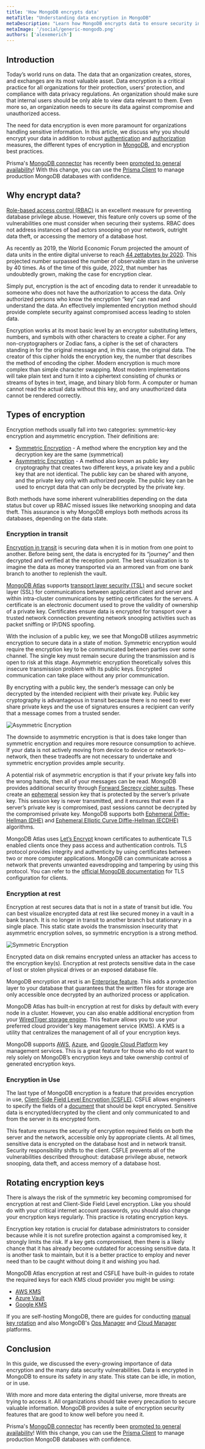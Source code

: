 ```yaml
---
title: 'How MongoDB encrypts data'
metaTitle: "Understanding data encryption in MongoDB"
metaDescription: "Learn how MongoDB encrypts data to ensure security in all database instances"
metaImage: '/social/generic-mongodb.png'
authors: ['alexemerich']
---
```



## Introduction
Today’s world runs on data. The data that an organization creates, stores, and exchanges are its most valuable asset. Data encryption is a critical practice for all organizations for their protection, users’ protection, and compliance with data privacy regulations. An organization should make sure that internal users should be only able to view data relevant to them. Even more so, an organization needs to secure its data against compromise and unauthorized access. 

The need for data encryption is even more paramount for organizations handling sensitive information. In this article, we discuss why you should encrypt your data in addition to robust [authentication](/intro/database-glossary#authentication) and [authorization](/intro/database-glossary#authorization) measures, the different types of encryption in [MongoDB](/intro/database-glossary#mongodb), and encryption best practices.

<PrismaOutlinks>

Prisma's [MongoDB connector](https://www.prisma.io/docs/concepts/database-connectors/mongodb) has recently been [promoted to general availability](https://www.prisma.io/blog/mongodb-general-availability-pixnun6mffmu)!  With this change, you can use the [Prisma Client](https://www.prisma.io/docs/concepts/components/prisma-client) to manage production MongoDB databases with confidence.

</PrismaOutlinks>

## Why encrypt data?
[Role-based access control (RBAC)](/intro/database-glossary#role-based-access-control) is an excellent measure for preventing database privilege abuse. However, this feature only covers up some of the vulnerabilities one must consider when securing their systems. RBAC does not address instances of bad actors snooping on your network, outright data theft, or accessing the memory of a database host. 

As recently as 2019, the World Economic Forum projected the amount of data units in the entire digital universe to reach [44 zettabytes by 2020](https://www.weforum.org/agenda/2019/04/how-much-data-is-generated-each-day-cf4bddf29f/). This projected number surpassed the number of observable stars in the universe by 40 times. As of the time of this guide, 2022, that number has undoubtedly grown, making the case for encryption clear. 

Simply put, encryption is the act of encoding data to render it unreadable to someone who does not have the authorization to access the data. Only authorized persons who know the encryption “key” can read and understand the data. An effectively implemented encryption method should provide complete security against compromised access leading to stolen data.

Encryption works at its most basic level by an encryptor substituting letters, numbers, and symbols with other characters to create a cipher. For any non-cryptographers or Zodiac fans, a cipher is the set of characters standing in for the original message and, in this case, the original data. The creator of this cipher holds the encryption key, the number that describes the method of encoding the cipher. Modern encryption is much more complex than simple character swapping. Most modern implementations will take plain text and turn it into a ciphertext consisting of chunks or streams of bytes in text, image, and binary blob form. A computer or human cannot read the actual data without this key, and any unauthorized data cannot be rendered correctly. 

## Types of encryption
Encryption methods usually fall into two categories: symmetric-key encryption and asymmetric encryption. Their definitions are:
- [Symmetric Encryption](https://en.wikipedia.org/wiki/Symmetric-key_algorithm) - A method where the encryption key and the decryption key are the same (symmetrical)
- [Asymmetric Encryption](https://en.wikipedia.org/wiki/Public-key_cryptography) - A method also known as public key cryptography that creates two different keys, a private key and a public key that are not identical. The public key can be shared with anyone, and the private key only with authorized people. The public key can be used to encrypt data that can only be decrypted by the private key.

Both methods have some inherent vulnerabilities depending on the data status but cover up RBAC missed issues like networking snooping and data theft. This assurance is why MongoDB employs both methods across its databases, depending on the data state.  

### Encryption in transit
[Encryption in transit](/intro/database-glossary#encryption-transport) is securing data when it is in motion from one point to another. Before being sent, the data is encrypted for its “journey” and then decrypted and verified at the reception point. The best visualization is to imagine the data as money transported via an armored van from one bank branch to another to replenish the vault. 

[MongoDB Atlas](https://www.prisma.io/dataguide/mongodb/mongodb-atlas-setup) supports [transport layer security (TSL)](https://en.wikipedia.org/wiki/Transport_Layer_Security) and secure socket layer (SSL) for communications between application client and server and within intra-cluster communications by setting certificates for the servers. A certificate is an electronic document used to prove the validity of ownership of a private key. Certificates ensure data is encrypted for transport over a trusted network connection preventing network snooping activities such as packet sniffing or IP/DNS spoofing. 

With the inclusion of a public key, we see that MongoDB utilizes asymmetric encryption to secure data in a state of motion. Symmetric encryption would require the encryption key to be communicated between parties over some channel. The single key must remain secure during the transmission and is open to risk at this stage. Asymmetric encryption theoretically solves this insecure transmission problem with its public keys. Encrypted communication can take place without any prior communication.

By encrypting with a public key, the sender’s message can only be decrypted by the intended recipient with their private key. Public key cryptography is advantageous in transit because there is no need to ever share private keys and the use of signatures ensures a recipient can verify that a message comes from a trusted sender. 

![Asymmetric Encryption](/content/mongodb/mongodb-encryption-assets-asymmetric-encryption.png)

The downside to asymmetric encryption is that is does take longer than symmetric encryption and requires more resource consumption to achieve. If your data is not actively moving from device to device or network-to-network, then these tradeoffs are not necessary to undertake and symmetric encryption provides ample security.

A potential risk of asymmetric encryption is that if your private key falls into the wrong hands, then all of your messages can be read. MongoDB provides additional security through [Forward Secrecy cipher suites](https://www.mongodb.com/docs/manual/core/security-transport-encryption/#forward-secrecy). These create an [ephemeral](/intro/database-glossary#ephemerality) session key that is protected by the server’s private key. This session key is never transmitted, and it ensures that even if a server’s private key is compromised, past sessions cannot be decrypted by the compromised private key. MongoDB supports both [Ephemeral Diffie-Hellman (DHE)](https://en.wikipedia.org/wiki/Diffie%E2%80%93Hellman_key_exchange) and [Ephemeral Elliptic Curve Diffie-Hellman (ECDHE)](https://en.wikipedia.org/wiki/Elliptic-curve_Diffie%E2%80%93Hellman) algorithms.

MongoDB Atlas uses [Let’s Encrypt](https://letsencrypt.org/) known certificates to authenticate TLS enabled clients once they pass access and authentication controls.  TLS protocol provides integrity and authenticity by using certificates between two or more computer applications. MongoDB can communicate across a network that prevents unwanted eavesdropping and tampering by using this protocol. You can refer to the [official MongoDB documentation](https://www.mongodb.com/docs/manual/tutorial/configure-ssl-clients/?jmp=partners_townsend) for TLS configuration for clients.

### Encryption at rest
Encryption at rest secures data that is not in a state of transit but idle. You can best visualize encrypted data at rest like secured money in a vault in a bank branch. It is no longer in transit to another branch but stationary in a single place. This static state avoids the transmission insecurity that asymmetric encryption solves, so symmetric encryption is a strong method. 

![Symmetric Encryption](/content/mongodb/mongodb-encryption-assets-symmetric-encryption.png)

Encrypted data on disk remains encrypted unless an attacker has access to the encryption key(s). Encryption at rest protects sensitive data in the case of lost or stolen physical drives or an exposed database file.

MongoDB encryption at rest is an [Enterprise feature](https://www.mongodb.com/download-center/enterprise/releases). This adds a protection layer to your database that guarantees that the written files for storage are only accessible once decrypted by an authorized process or application. 

MongoDB Atlas has built-in encryption at rest for disks by default with every node in a cluster. However, you can also enable additional encryption from your [WiredTiger storage engine](https://www.mongodb.com/docs/manual/core/wiredtiger/). This feature allows you to use your preferred cloud provider's key management service (KMS). A KMS is a utility that centralizes the management of all of your encryption keys.

MongoDB supports [AWS](https://docs.atlas.mongodb.com/security-aws-kms/#std-label-security-aws-kms), [Azure](https://docs.atlas.mongodb.com/security-azure-kms/#std-label-security-azure-kms), and [Google Cloud Platform](https://docs.atlas.mongodb.com/security-gcp-kms/#std-label-security-gcp-kms) key management services. This is a great feature for those who do not want to rely solely on MongoDB’s encryption keys and take ownership control of generated encryption keys.

### Encryption in Use
The last type of MongoDB encryption is a feature that provides encryption in use, [Client-Side Field Level Encryption (CSFLE)](https://www.mongodb.com/docs/manual/core/security-client-side-encryption/). CSFLE allows engineers to specify the fields of a [document](/intro/database-glossary#document) that should be kept encrypted. Sensitive data is encrypted/decrypted by the client and only communicated to and from the server in its encrypted form. 

This feature ensures the security of encryption required fields on both the server and the network, accessible only by appropriate clients. At all times, sensitive data is encrypted on the database host and in network transit. Security responsibility shifts to the client. CSFLE prevents all of the vulnerabilities described throughout: database privilege abuse, network snooping, data theft, and access memory of a database host.

## Rotating encryption keys
There is always the risk of the symmetric key becoming compromised for encryption at rest and Client-Side Field Level encryption. Like you should do with your critical internet account passwords, you should also change your encryption keys regularly. This practice is rotating encryption keys.

Encryption key rotation is crucial for database administrators to consider because while it is not surefire protection against a compromised key, it strongly limits the risk. If a key gets compromised, then there is a likely chance that it has already become outdated for accessing sensitive data. It is another task to maintain, but it is a better practice to employ and never need than to be caught without doing it and wishing you had.

MongoDB Atlas encryption at rest and CSFLE have built-in guides to rotate the required keys for each KMS cloud provider you might be using: 

- [AWS KMS](https://docs.atlas.mongodb.com/tutorial/security-aws-kms-rotate-key/)
- [Azure Vault](https://docs.atlas.mongodb.com/tutorial/security-azure-kms-rotate-key/)
- [Google KMS](https://docs.atlas.mongodb.com/tutorial/security-gcp-kms-rotate-key/)

If you are self-hosting MongoDB, there are guides for conducting [manual key rotation](https://docs.mongodb.com/manual/tutorial/rotate-encryption-key/) and also MongoDB's [Ops Manager](https://docs.opsmanager.mongodb.com/current/tutorial/rotate-master-kmip-keys/index.html) and [Cloud Manager](https://docs.cloudmanager.mongodb.com/tutorial/rotate-master-kmip-keys/index.html) platforms. 

## Conclusion
In this guide, we discussed the every-growing importance of data encryption and the many data security vulnerabilities. Data is encrypted in MongoDB to ensure its safety in any state. This state can be idle, in motion, or in use. 

With more and more data entering the digital universe, more threats are trying to access it. All organizations should take every precaution to secure valuable information. MongoDB provides a suite of encryption security features that are good to know well before you need it.  

<PrismaOutlinks>

Prisma's [MongoDB connector](https://www.prisma.io/docs/concepts/database-connectors/mongodb) has recently been [promoted to general availability](https://www.prisma.io/blog/mongodb-general-availability-pixnun6mffmu)!  With this change, you can use the [Prisma Client](https://www.prisma.io/docs/concepts/components/prisma-client) to manage production MongoDB databases with confidence.

</PrismaOutlinks>